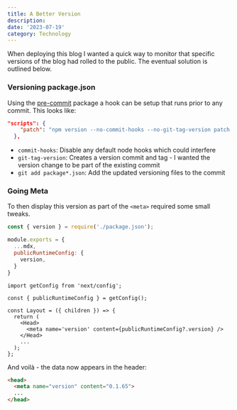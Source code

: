 ```yaml
---
title: A Better Version
description:
date: '2023-07-19'
category: Technology
---
```


When deploying this blog I wanted a quick way to monitor that specific versions of the blog had rolled to the public.
The eventual solution is outlined below.

### Versioning package.json

Using the [pre-commit](https://www.npmjs.com/package/pre-commit) package a hook can be setup that runs prior to any commit.
This looks like:

```json
"scripts": {
    "patch": "npm version --no-commit-hooks --no-git-tag-version patch && git add package*.json",
  },
```

- `commit-hooks`: Disable any default node hooks which could interfere
- `git-tag-version`: Creates a version commit and tag - I wanted the version change to be part of the existing commit
- `git add package*.json`: Add the updated versioning files to the commit

### Going Meta

To then display this version as part of the `<meta>` required some small tweaks.

```js title="next.config.js"
const { version } = require('./package.json');

module.exports = {
  ...mdx,
  publicRuntimeConfig: {
    version,
  }
}
```

```tsx title="Layout.tsx"
import getConfig from 'next/config';

const { publicRuntimeConfig } = getConfig();

const Layout = ({ children }) => {
  return (
    <Head>
      <meta name='version' content={publicRuntimeConfig?.version} />
    </Head>
    ...
  );
};
```

And voilà - the data now appears in the header:

```html
<head>
  <meta name="version" content="0.1.65">
  ...
</head>
```